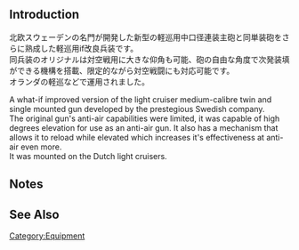 {{EquipmentInfo}}

==Introduction==
北欧スウェーデンの名門が開発した新型の軽巡用中口径連装主砲と同単装砲をさらに熟成した軽巡用if改良兵装です。<br>
同兵装のオリジナルは対空戦用に大きな仰角も可能、砲の自由な角度で次発装填ができる機構を搭載、限定的ながら対空戦闘にも対応可能です。<br>
オランダの軽巡などで運用されました。

A what-if improved version of the light cruiser medium-calibre twin and single mounted gun developed by the prestegious Swedish company.<br>
The original gun's anti-air capabilities were limited, it was capable of high degrees elevation for use as an anti-air gun. It also has a mechanism that allows it to reload while elevated which increases it's effectiveness at anti-air even more.<br>
It was mounted on the Dutch light cruisers.

==Notes==


==See Also==
{{Equipmentlist}}
[[Category:Equipment]]